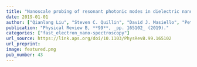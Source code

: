 ```yaml
---
title: "Nanoscale probing of resonant photonic modes in dielectric nanoparticles with focused electron beams"
date: 2019-01-01
author: ["Qianlang Liu", "Steven C. Quillin", "David J. Masiello", "Peter A. Crozier"]
publication: "Physical Review B, **99**, _pp. 165102_ (2019)."
categories: ["fast_electron_nano-spectroscopy"]
url_source: https://link.aps.org/doi/10.1103/PhysRevB.99.165102
url_preprint: 
image: featured.png
pub_number: 43
---
```

